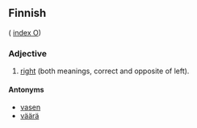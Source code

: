 ==Finnish==
( [[Wiktionary:Finnish_index_o|index O]])

===Adjective===

# [[right]] (both meanings, correct and opposite of left).

====Antonyms====

*[[vasen]]
*[[väärä]]